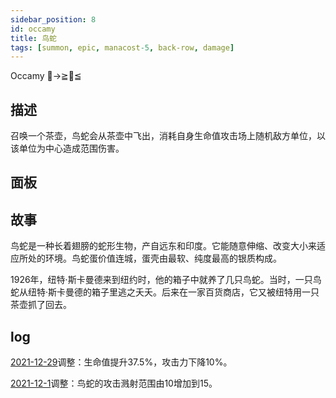 ```yaml
---
sidebar_position: 8
id: occamy
title: 鸟蛇
tags: [summon, epic, manacost-5, back-row, damage]
---
```


Occamy  🍵->≧🐍≦

<!--truncate-->



<CardBasics cardKey={id}/>


## 描述

召唤一个茶壶，鸟蛇会从茶壶中飞出，消耗自身生命值攻击场上随机敌方单位，以该单位为中心造成范围伤害。

## 面板


<LevelComponent/>


<CardDynamicTable cardKey={id}/>


<CardComplexTable cardKey={id}/>


## 故事

鸟蛇是一种长着翅膀的蛇形生物，产自远东和印度。它能随意伸缩、改变大小来适应所处的环境。鸟蛇蛋价值连城，蛋壳由最软、纯度最高的银质构成。

1926年，纽特·斯卡曼德来到纽约时，他的箱子中就养了几只鸟蛇。当时，一只鸟蛇从纽特·斯卡曼德的箱子里逃之夭夭。后来在一家百货商店，它又被纽特用一只茶壶抓了回去。


## log

[2021-12-29](/blog/211229-update-annc#adjustment)调整：生命值提升37.5%，攻击力下降10%。

[2021-12-1](/blog/211201-update-annc#adjustment)调整：鸟蛇的攻击溅射范围由10增加到15。

